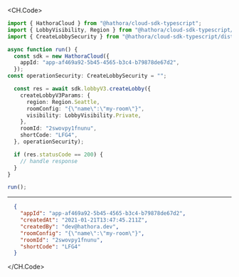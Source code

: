 
<CH.Code>
```typescript CreateLobby.ts
import { HathoraCloud } from "@hathora/cloud-sdk-typescript";
import { LobbyVisibility, Region } from "@hathora/cloud-sdk-typescript/dist/models/components";
import { CreateLobbySecurity } from "@hathora/cloud-sdk-typescript/dist/models/operations";

async function run() {
  const sdk = new HathoraCloud({
    appId: "app-af469a92-5b45-4565-b3c4-b79878de67d2",
  });
const operationSecurity: CreateLobbySecurity = "";

  const res = await sdk.lobbyV3.createLobby({
    createLobbyV3Params: {
      region: Region.Seattle,
      roomConfig: "{\"name\":\"my-room\"}",
      visibility: LobbyVisibility.Private,
    },
    roomId: "2swovpy1fnunu",
    shortCode: "LFG4",
  }, operationSecurity);

  if (res.statusCode == 200) {
    // handle response
  }
}

run();
```
---

```json Example Response
  {
    "appId": "app-af469a92-5b45-4565-b3c4-b79878de67d2",
    "createdAt": "2021-01-21T13:47:45.211Z",
    "createdBy": "dev@hathora.dev",
    "roomConfig": "{\"name\":\"my-room\"}",
    "roomId": "2swovpy1fnunu",
    "shortCode": "LFG4"
  }
```
</CH.Code>
